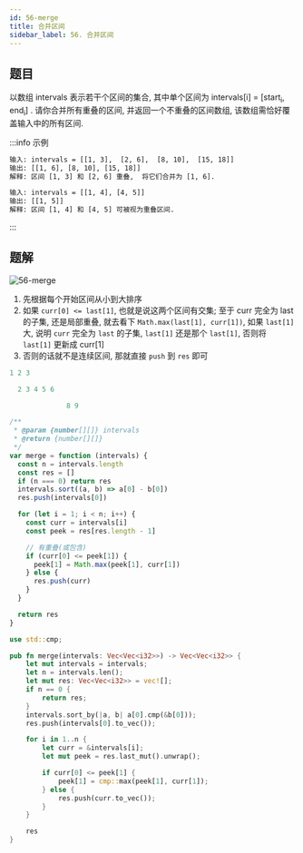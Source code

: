 ```yaml
---
id: 56-merge
title: 合并区间
sidebar_label: 56. 合并区间
---
```


## 题目

以数组 intervals 表示若干个区间的集合, 其中单个区间为 intervals[i] = [start<sub>i</sub>, end<sub>i</sub>] . 请你合并所有重叠的区间, 并返回一个不重叠的区间数组, 该数组需恰好覆盖输入中的所有区间.

:::info 示例

```bash
输入: intervals = [[1, 3],  [2, 6],  [8, 10],  [15, 18]]
输出: [[1, 6], [8, 10], [15, 18]]
解释: 区间 [1, 3] 和 [2, 6] 重叠,  将它们合并为 [1, 6].
```

```bash
输入: intervals = [[1, 4], [4, 5]]
输出: [[1, 5]]
解释: 区间 [1, 4] 和 [4, 5] 可被视为重叠区间.
```

:::

## 题解

![56-merge](../../static/img/56-merge.gif)

1. 先根据每个开始区间从小到大排序
2. 如果 `curr[0] <= last[1]`, 也就是说这两个区间有交集; 至于 curr 完全为 last 的子集, 还是局部重叠, 就去看下 `Math.max(last[1], curr[1])`, 如果 `last[1]` 大, 说明 `curr` 完全为 `last` 的子集, `last[1]` 还是那个 `last[1]`, 否则将 `last[1]` 更新成 curr[1]
3. 否则的话就不是连续区间, 那就直接 `push` 到 `res` 即可

```ts
1 2 3

  2 3 4 5 6

              8 9
```


<Tabs>
  <TabItem value="JavaScript" label="JavaScript" default>

```ts
/**
 * @param {number[][]} intervals
 * @return {number[][]}
 */
var merge = function (intervals) {
  const n = intervals.length
  const res = []
  if (n === 0) return res
  intervals.sort((a, b) => a[0] - b[0])
  res.push(intervals[0])

  for (let i = 1; i < n; i++) {
    const curr = intervals[i]
    const peek = res[res.length - 1]

    // 有重叠(或包含)
    if (curr[0] <= peek[1]) {
      peek[1] = Math.max(peek[1], curr[1])
    } else {
      res.push(curr)
    }
  }

  return res
}
```

</TabItem>
<TabItem value="Rust" label="Rust">

```rust
use std::cmp;

pub fn merge(intervals: Vec<Vec<i32>>) -> Vec<Vec<i32>> {
    let mut intervals = intervals;
    let n = intervals.len();
    let mut res: Vec<Vec<i32>> = vec![];
    if n == 0 {
        return res;
    }
    intervals.sort_by(|a, b| a[0].cmp(&b[0]));
    res.push(intervals[0].to_vec());

    for i in 1..n {
        let curr = &intervals[i];
        let mut peek = res.last_mut().unwrap();

        if curr[0] <= peek[1] {
            peek[1] = cmp::max(peek[1], curr[1]);
        } else {
            res.push(curr.to_vec());
        }
    }

    res
}

```

</TabItem>
</Tabs>
